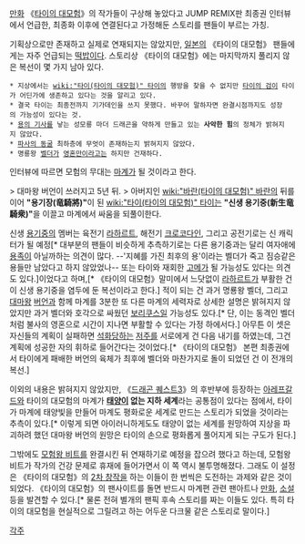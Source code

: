 [[만화]] 《[[타이의 대모험]]》의 작가들이 구상해 놓았다고 JUMP REMIX판 최종권 인터뷰에서 언급한, 최종화 이후에 연결된다고 가정해둔 스토리를 팬들이 부르는 가칭.

기획상으로만 존재하고 실제로 연재되지는 않았지만, [[일본]]의 《타이의 대모험》 팬들에게는 자주 언급되는 [[떡밥]]이다. 스토리상 《타이의 대모험》에는 마지막까지 풀리지 않은 복선이 몇 가지 남아 있다.

 * 지상에서는 [[wiki:"타이(타이의 대모험)" 타이]]의 행방을 찾을 수 없지만 [[타이의 검]]이 타이가 어딘가에 생존하고 있다는 것을 알리고 있다.
 * 결국 타이는 최종전까지 기가데인을 쓰지 못했다. 바꾸어 말하자면 완결시점까지도 성장의 가능성이 있다는 것.
 * [[용의 기사]]를 낳는 성모룡 마더 드래곤을 약하게 만들고 있는 '''사악한 힘'''의 정체가 밝혀지지 않았다.
 * [[파사의 동굴]] 최하층에 무엇이 존재하는지 밝혀지지 않았다.
 * 명룡왕 [[벨더]]가 [[영혼]]만이라고는 하지만 건재하다.

인터뷰에 따르면 모험의 무대는 [[마계]]가 될 것이라고 한다.

> 대마왕 버언이 쓰러지고 5년 뒤.
> 아버지인 [[wiki:"바란(타이의 대모험)" 바란]]의 뒤를 이어 '''"용기장(竜騎將)"'''이 된 [[wiki:"타이(타이의 대모험)" 타이]]는 '''"신생 용기중(新生竜騎衆)"'''을 이끌고 마계에서 싸움을 되풀이한다.

신생 [[용기중]]의 멤버는 육전기 [[라하르트]], 해전기 [[크로코다인]], 그리고 공전기로는 신 캐릭터가 될 예정[* 대부분의 팬들이 비슷하게 추측하기로는 다른 용기중과는 달리 여자애에 [[용족]]이 아닐까하는 의견이 많다. --'지혜를 가진 최후의 용'이라는 벨더가 죽고 짐승같은 용들만 남았다고 하지 않았었나-- 또는 타이와 재회한 [[고메]]가 될 가능성도 있다는 의견도 있다.]이었다고 하며,[* 《타이의 대모험》말미에서 느닷없이 [[라하르트]]가 부활한 건 이 신생 용기중을 염두에 둔 복선이라고 한다.] 적이 되는 건 과거 명룡왕 벨더, 그리고 [[대마왕]] [[버언]]과 함께 마계를 3분한 또 다른 마계의 세력자로 상세한 설명은 밝혀지지 않았지만 과거 벨더와 호각으로 싸웠던 [[보리쿠스]]일 가능성도 있다.[* 단, 이는 동격인 벨더처럼 불사의 영혼으로 시간이 지나면 부활할 수 있다는 가정 하에서다.] 아무튼 이 셋은 자신들의 계획이 실패하면 [[석화]]당하는 [[저주]]를 서로에게 건 다음 내기를 하였는데, 그건 계획에 성공한 자의 휘하로 들어간다는 것이었다.[* 《타이의 대모험》 본편 최종권에서 타이에게 패배한 버언의 육체가 최후에 벨더와 마찬가지로 돌이 되었던 건 이 전개의 복선.]

이외의 내용은 밝혀지지 않았지만, 《[[드래곤 퀘스트3]]》의 후반부에 등장하는 [[아레프갈드]]와 타이의 대모험의 마계가 '''[[태양]]이 없는 지하 세계'''라는 공통점이 있다는 점에서, 타이가 마계에 태양빛을 만들어 마계도 평화로운 세계로 만드는 스토리가 되었을 것이라는 추측이 있다.[* 이렇게 되면 아이러니하게도도 태양이 없는 세계를 원망하여 지상을 파괴하려 했던 대마왕 버언의 원망은 타이의 손으로 평화롭게 풀어지게 되는 구도가 된다.]

그밖에도 [[모험왕 비트]]를 완결시킨 뒤 연재하기로 예정을 잡으려 했다고 하는데, 모험왕 비트가 작가의 건강 문제로 휴재에 들어가면서 이 쪽 역시 불투명해졌다. 그래도 이 설정은 《타이의 대모험》의 [[2차 창작]]을 하는 이들이 한 번씩은 도전하는 과제와 같은 것이 되었다. 《타이의 대모험》의 팬사이트를 돌면 반드시 마계편 관련 팬아트나 [[만화]], [[소설]] 등을 발견할 수 있다.[* 물론 전혀 별개의 팬픽 후속 스토리를 짜는 이들도 있다. 특히 타이의 대모험을 현실적으로 그릴려고 하는 어두운 다크물 같은 스토리로 말이다.]

[[각주]]
